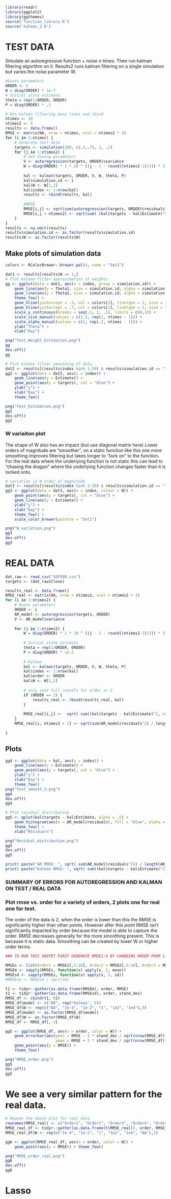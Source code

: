 ```r
library(readr)
library(ggplot2)
library(ggthemes)
source('function_library.R')
source('kalman_2.R')
```

# TEST DATA

Simulate an autoregressive function + noise n times. Then run kalman filtering algorithm on it.
Results2 runs kalman filtering on a single simulation but varies the noise parameter W. 
```r
#Guess parameters
ORDER <- 5
W = diag(ORDER) * 1e-7
# Initial state estimate
theta = rep(1/ORDER, ORDER)
P = diag(ORDER) * .1

# Run kalman filtering many times and cbind
ntimes <- 10
ntimes2 <- 5
results <- data.frame()
RMSE <- matrix(NA, nrow = ntimes, ncol = ntimes2 * 2)
for (i in 1:ntimes) {
    # Generate test data
    targets <- simulation(300, c(.3,.7), 1, .1)
    for (j in 1:ntimes2) {
        # Set tuning parameters
        V <- autoregression(targets, ORDER)$variance
        W = diag(ORDER) * 1 * 10 ^ ((j - 1 - round((ntimes2-1)/2)) * 2)
        
        kal <- kalman(targets, ORDER, V, W, theta, P)
        kal$simulation.id <- i
        kal$W <- W[1,1]
        kal$index <- 1:nrow(kal)
        results <- rbind(results, kal)
        
        #RMSE
        RMSE[i,j] <- sqrt(sum(autoregression(targets, ORDER)$residuals^2) / length(targets))
        RMSE[i,j + ntimes2] <- sqrt(sum( (kal$targets - kal$Estimate)^2, na.rm = T ) / length(targets))
    }
}
results <- na.omit(results)
results$simulation.id <- as.factor(results$simulation.id)
results$W <- as.factor(results$W)
```

## Make plots of simulation data 

```r
colors <- RColorBrewer::brewer.pal(4, name = "Set1")

dat1 <- results[results$W == 1,]
# Plot kalman filter approximation of weights
gg <- ggplot(data = dat1, aes(x = index, group = simulation.id)) +
    geom_line(aes(y = Theta1, size = simulation.id, alpha = simulation.id), col = colors[1]) +
    geom_line(aes(y = Theta2, size = simulation.id, alpha = simulation.id), col = colors[2]) +
    theme_few() +
    geom_hline(yintercept = .3, col = colors[2], linetype = 2, size = 1.5) +
    geom_hline(yintercept = .7, col = colors[1], linetype = 2, size = 1.5) +
    scale_y_continuous(breaks = seq(.1, 1, .1), limits = c(0,1)) +
    scale_size_manual(values = c(1.5, rep(1, ntimes - 1))) +
    scale_alpha_manual(values = c(1, rep(.2, ntimes - 1))) +
    ylab("Theta") +
    xlab("Day")

png("Test_Weight_Estimation.png")
gg
dev.off()
gg
```

```r
# Plot kalman filter smoothing of data
dat2 <- results[(results$index %in% 1:50) & results$simulation.id == "1",]
gg2 <- ggplot(data = dat2, aes(x = index)) + 
    geom_line(aes(y = Estimate)) + 
    geom_point(aes(y = targets), col = "blue") + 
    ylab("y") +
    xlab("Day") +
    theme_few()

png("Test_Estimation.png")
gg2
dev.off()
gg2
```

### W variaiton plot
The shape of W also has an impact (but use diagonal matrix here)
Lower orders of magnitude are "smoother", on a static function like this one more smoothing improves filtering but takes longer to "lock on" to the function. For the real data where the underlying function is not static this can lead to "chasing the dragon" where the underlying function changes faster than it is locked onto. 
```r
# variation in W order of magnitude
dat3 <- results[(results$index %in% 1:30) & results$simulation.id == "1",]
gg3 <- ggplot(data = dat3, aes(x = index, colour = W)) + 
    geom_point(aes(y = targets), col = "blue") + 
    geom_line(aes(y = Estimate)) +
    ylab("y") +
    xlab("Day") +
    theme_few() +
    scale_color_brewer(palette = "Set1")

png("W_variation.png")
gg3
dev.off()
gg3
```

# REAL DATA

```r
dat_raw <- read_csv("S&P500.csv")
targets <- (dat_raw$Close)
```

```r
results_real <- data.frame()
RMSE_real <- matrix(NA, nrow = ntimes2, ncol = ntimes2 + 1)
for (i in 1:ntimes2) {
    # Guess parameters
    ORDER <- i
    AR_model <- autoregression(targets, ORDER)
    V <- AR_model$variance
    
    for (j in 1:ntimes2) {
        W = diag(ORDER) * 1 * 10 ^ ((j - 1 - round((ntimes2-1)/2)) * 2)
        
        # Initial state estimate
        theta = rep(1/ORDER, ORDER)
        P = diag(ORDER) * 1e-3
        
        # Kalman
        kal <- kalman(targets, ORDER, V, W, theta, P)
        kal$index <- 1:nrow(kal)
        kal$order <- ORDER
        kal$W <- W[1,1]
        
        # only save full resutls for order == 2
        if (ORDER == 2) {
            results_real <- rbind(results_real, kal)
        }
        
        RMSE_real[i,j] <-  sqrt( sum((kal$targets - kal$Estimate)^2, na.rm = T) / length(targets) )
    }
    RMSE_real[i, ntimes2 + 1] <- sqrt(sum(AR_model$residuals^2) / length(targets))
    
}
```


## Plots

```r
gg4 <- ggplot(data = kal, aes(x = index)) + 
    geom_line(aes(y = Estimate)) + 
    geom_point(aes(y = targets), col = "blue") + 
    ylab("y") +
    xlab("Day") +
    theme_few()
png("Test_smooth_3.png")
gg4
dev.off()
gg4
```

```r
# Plot residual distribution
gg5 <- qplot(kal$targets - kal$Estimate, alpha = .5) + 
    geom_histogram(aes(x = AR_model$residuals), fill = "blue", alpha = .5) +
    theme_few() +
    xlab("Residuals")

png("Residual_distribution.png")
gg5
dev.off()
gg5

print( paste("AR RMSE: ", sqrt( sum(AR_model$residuals^2)) / length(AR_model$residuals)))
print( paste("Kalman RMSE: ", sqrt( sum((kal$targets - kal$Estimate)^2, na.rm = T)) / length(kal$targets) ))
```

### SUMMARY OF ERRORS FOR AUTOREGRESSION AND KALMAN ON TEST / REAL DATA #################
#########################################################################################

### Plot rmse vs. order for a variety of orders, 2 plots one for real one for test. 
The order of the data is 2, when the order is lower than this the RMSE is significantly higher than other points. 
However after this point RMSE isn't significantly impacted by order because the model is able to capture the order. 
RMSE decreases generally for the more smoothing present. This is because it is static data. Smoothing can be created by lower W or higher order terms. 
```r
### TO RUN THIS SNIPET FIRST GENERATE RMSE1:5 BY CHANGING ORDER FROM 1:5 AND RUNNING THE SIMULATION CODE

RMSEs <- list(Order1 = RMSE1[,5:10], Order2 = RMSE2[,5:10], Order3 = RMSE3[,5:10], Order4 = RMSE4[,5:10], Order5 = RMSE5[,5:10])
RMSEm <- sapply(RMSEs, function(x) apply(x, 2, mean))
RMSEsd <- sapply(RMSEs, function(x) apply(x, 2, sd))
#RMSEse <- RMSEsd / sqrt(10)

t1 <- tidyr::gather(as.data.frame(RMSEm), order, RMSE)
t2 <- tidyr::gather(as.data.frame(RMSEsd), order, stand_dev)
RMSE_df <- cbind(t1, t2)
RMSE_df$model <- c("AR", rep("Kalman", 5))
RMSE_df$W <- rep(c("NA", "1e-4", "1e-2", "1", "1e2", "1e4"),5)
RMSE_df$model <- as.factor(RMSE_df$model)
RMSE_df$W <- as.factor(RMSE_df$W)
RMSE_df <- RMSE_df[,-3]

gg5 <- ggplot(RMSE_df, aes(x = order, color = W)) +
    geom_errorbar(aes(ymin = RMSE - 2 * stand_dev / sqrt(nrow(RMSE_df)), 
                      ymax = RMSE + 2 * stand_dev / sqrt(nrow(RMSE_df))), width = .2) +
    geom_point(aes(y = RMSE)) +
    theme_few()

png("RMSE_order.png")
gg5
dev.off()
gg5
```

# We see a very similar pattern for the real data. 
```r
# Repeat the above plot for real data
rownames(RMSE_real) <- c("Order1", "Order2", "Order3", "Order4", "Order5")
RMSE_real_df <- tidyr::gather(as.data.frame(t(RMSE_real)), order, RMSE)
RMSE_real_df$W <- rep(c("1e-4", "1e-2", "1", "1e2", "1e4", "NA"),5)

gg6 <- ggplot(RMSE_real_df, aes(x = order, color = W)) +
    geom_point(aes(y = RMSE)) + theme_few()

png("RMSE_order_real.png")
gg6
dev.off()
gg6
```

##########################################################################
# Lasso #################################################################
      